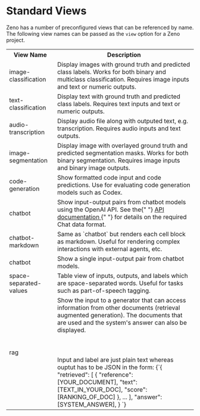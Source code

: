 
# Standard Views

Zeno has a number of preconfigured views that can be referenced by name.
The following view names can be passed as the `view` option for a Zeno project.

<table>
  <tr>
    <th>View Name</th>
    <th>Description</th>
  </tr>
  <tr>
    <td>image-classification</td>
    <td>
      Display images with ground truth and predicted class labels. Works for
      both binary and multiclass classification. Requires image inputs and text
      or numeric outputs.
    </td>
  </tr>
  <tr>
    <td>text-classification</td>
    <td>
      Display text with ground truth and predicted class labels. Requires text
      inputs and text or numeric outputs.
    </td>
  </tr>
  <tr>
    <td>audio-transcription</td>
    <td>
      Display audio file along with outputed text, e.g. transcription. Requires
      audio inputs and text outputs.
    </td>
  </tr>
  <tr>
    <td>image-segmentation</td>
    <td>
      Display image with overlayed ground truth and predicted segmentation
      masks. Works for both binary segmentation. Requires image inputs and
      binary image outputs.
    </td>
  </tr>
  <tr>
    <td>code-generation</td>
    <td>
      Show formatted code input and code predictions. Use for evaluating code
      generation models such as Codex.
    </td>
  </tr>
  <tr>
    <td>chatbot</td>
    <td>
      Show input-output pairs from chatbot models using the OpenAI API. See the{" "}
      <a href="https://platform.openai.com/docs/guides/chat">
        API documentation
      </a>{" "}
      for details on the required Chat data format.
    </td>
  </tr>
  <tr>
    <td>chatbot-markdown</td>
    <td>
      Same as `chatbot` but renders each cell block as markdown. Useful for
      rendering complex interactions with external agents, etc.
    </td>
  </tr>
  <tr>
    <td>chatbot</td>
    <td>Show a single input-output pair from chatbot models.</td>
  </tr>
  <tr>
    <td>space-separated-values</td>
    <td>
      Table view of inputs, outputs, and labels which are space-separated words.
      Useful for tasks such as part-of-speech tagging.
    </td>
  </tr>
  <tr>
    <td>rag</td>
    <td>
      Show the input to a generator that can access information from other
      documents (retrieval augmented generation). The documents that are used
      and the system's answer can also be displayed.
      <br></br>
      <br></br>
      Input and label are just plain text whereas ouptut has to be JSON in the form:
      <CodeBlock language="json">{`{
    "retrieved": [
        {
            "reference": [YOUR_DOCUMENT],
            "text": [TEXT_IN_YOUR_DOC],
            "score": [RANKING_OF_DOC]
        },
        ...
    ],
    "answer": [SYSTEM_ANSWER],
}
`}
</CodeBlock>

</td>

  </tr>
</table>
